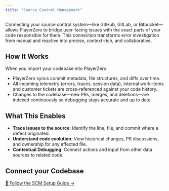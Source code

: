 ```yaml
---
title: "Source Control Management"
---
```


Connecting your source control system—like GitHub, GitLab, or Bitbucket—allows PlayerZero to bridge user-facing issues with the exact parts of your code responsible for them. This connection transforms error investigation from manual and reactive into precise, context-rich, and collaborative.

## How It Works  
When you import your codebase into PlayerZero:
- PlayerZero syncs commit metadata, file structures, and diffs over time.  
- All incoming telemetry (errors, traces, session data), internal work-items and customer tickets are cross-referenced against your code history.  
- Changes to the codebase—new PRs, merges, and deletions—are indexed continuously so debugging stays accurate and up to date.  

## What This Enables  
- **Trace issues to the source**: Identify the line, file, and commit where a defect originated.  
- **Understand code evolution**: View historical changes, PR discussions, and ownership for any affected file.  
- **Contextual Debugging**: Connect actions and input from other data sources to related code.

## Connect your Codebase
[📖 Follow the SCM Setup Guide →](/developer-guide/configuration-guides/importing-code/import-git-setup-guide)

